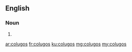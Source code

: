 ==English==

===Noun===
{{head|en}}

# {{plural of|colugo}}

[[ar:colugos]]
[[fr:colugos]]
[[ku:colugos]]
[[mg:colugos]]
[[my:colugos]]